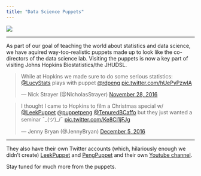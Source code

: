 ```yaml
---
title: "Data Science Puppets"
---
```


![](images/puppets.png)

------


As part of our goal of teaching the world about statistics and data science, we have aquired way-too-realistic puppets made up to look like the co-directors of the data science lab. Visiting the puppets is now a key part of visiting Johns Hopkins Biostatistics/the JHUDSL.

<blockquote class="twitter-tweet" data-lang="en"><p lang="en" dir="ltr">While at Hopkins we made sure to do some serious statistics: <a href="https://twitter.com/LucyStats">@LucyStats</a> plays with puppet <a href="https://twitter.com/rdpeng">@rdpeng</a> <a href="https://t.co/hUePyPzwIA">pic.twitter.com/hUePyPzwIA</a></p>&mdash; Nick Strayer (@NicholasStrayer) <a href="https://twitter.com/NicholasStrayer/status/803345908402360321">November 28, 2016</a></blockquote>
<script async src="https://platform.twitter.com/widgets.js" charset="utf-8"></script>

<blockquote class="twitter-tweet" data-lang="en"><p lang="en" dir="ltr">I thought I came to Hopkins to film a Christmas special w/ <a href="https://twitter.com/LeekPuppet">@LeekPuppet</a> <a href="https://twitter.com/puppetpeng">@puppetpeng</a> <a href="https://twitter.com/TenuredBCaffo">@TenuredBCaffo</a> but they just wanted a seminar ¯\_(ツ)_/¯ <a href="https://t.co/Ke8CI1jFJg">pic.twitter.com/Ke8CI1jFJg</a></p>&mdash; Jenny Bryan (@JennyBryan) <a href="https://twitter.com/JennyBryan/status/805907625904902144">December 5, 2016</a></blockquote>
<script async src="https://platform.twitter.com/widgets.js" charset="utf-8"></script>

------


They also have their own Twitter accounts (which, hilariously enough we didn't create) [LeekPuppet](https://twitter.com/leekpuppet) and [PengPuppet](https://twitter.com/puppetpeng) and their own [Youtube channel](https://www.youtube.com/channel/UCAX7NABv5SXvV83mJD1D1Gg). 

Stay tuned for much more from the puppets. 


